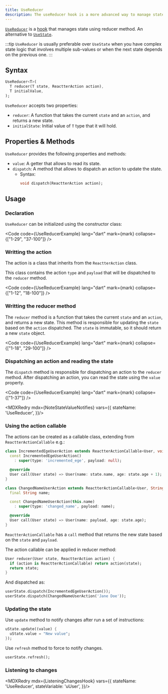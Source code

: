 ```yaml
---
title: UseReducer
description: The useReducer hook is a more advanced way to manage state in Reactter.
---
```



<HT><a href="https://pub.dev/documentation/reactter/latest/reactter/UseReducer-class.html" target="_blank">`UseReducer`</a></HT> is a [hook](/reactter/core_concepts/hooks) that manages state using reducer method. 
An alternative to <HT>[`UseState`](/reactter/hooks/use_state)</HT>.

:::tip
<HT>`UseReducer`</HT> is usually preferable over <HT>`UseState`</HT> when you have complex state logic that involves multiple sub-values or when the next state depends on the previous one.
:::

## Syntax

```dart showLineNumbers=false
UseReducer<T>(
  T reducer(T state, ReactterAction action),
  T initialValue,
);
```

<HT>`UseReducer`</HT> accepts two properties:

- <HM>`reducer`</HM>: A function that takes the current `state` and an `action`, and returns a new state.
- `initialState`: Initial value of <HT>`T`</HT> type that it will hold.

## Properties & Methods

<HT>`UseReducer`</HT> provides the following properties and methods:

- `value`: A getter that allows to read its state.
- <HM>`dispatch`</HM>: A method that allows to dispatch an action to update the state.
  - Syntax:
    ```dart
    void dispatch(ReactterAction action);
    ```
<StateMethodsLite />

## Usage

### Declaration

<HT>`UseReducer`</HT> can be initialized using the constructor class:

<Code code={UseReducerExample} lang="dart" mark={mark} collapse={["1-29", "37-100"]} />

### Writting the action

The action is a class that inherits from the <HT>`ReactterAction`</HT> class.

This class contains the action `type` and `payload` that will be dispatched to the <HM>`reducer`</HM> method.

<Code code={UseReducerExample} lang="dart" mark={mark} collapse={["1-12", "18-100"]} />

### Writting the reducer method

The <HM>`reducer`</HM> method is a function that takes the current `state` and an `action`, and returns a new state.
This method is responsible for updating the `state` based on the `action` dispatched.
The `state` is immutable, so it should return a new `state` object.

<Code code={UseReducerExample} lang="dart" mark={mark} collapse={["1-18", "29-100"]} />

### Dispatching an action and reading the state

The <HM>`dispatch`</HM> method is responsible for dispatching an action to the <HM>`reducer`</HM> method.
After dispatching an action, you can read the state using the `value` property.

<Code code={UseReducerExample} lang="dart" mark={mark} collapse={["1-37"]} />

<MDXRedry mdx={NoteStateValueNotifies} vars={{
  stateName: 'UseReducer',
}}/>

### Using the action callable

The actions can be created as a callable class, extending from <HT>`ReactterActionCallable`</HT> e.g.:

```dart "ReactterActionCallable" "call" "type" "payload"
class IncrementedEgeUserAction extends ReactterActionCallable<User, void> {
  const IncrementedEgeUserAction()
    : super(type: 'incremented_ege', payload: null);

  @override
  User call(User state) => User(name: state.name, age: state.age + 1);
}

class ChangedNameUserAction extends ReactterActionCallable<User, String> {
  final String name;

  const ChangedNameUserAction(this.name)
    : super(type: 'changed_name', payload: name);

  @override
  User call(User state) => User(name: payload, age: state.age);
}
```

<HT>`ReactterActionCallable`</HT> has a <HM>`call`</HM> method that returns the new state based on the `state` and `payload`.

The action callable can be applied in reducer method:

```dart "ReactterActionCallable"
User reducer(User state, ReactterAction action) {
  if (action is ReactterActionCallable) return action(state);
  return state;
}
```
And dispatched as:

```dart ".dispatch"
userState.dispatch(IncrementedEgeUserAction());
userState.dispatch(ChangedNameUserAction('Jane Doe'));
```

### Updating the state

Use <HM>`update`</HM> method to notify changes after run a set of instructions:

```dart showLineNumbers=false ".update"
uState.update((value) {
  uState.value = "New value";
});
```

Use <HM>`refresh`</HM> method to force to notify changes.

```dart showLineNumbers=false ".refresh"
userState.refresh();
```

### Listening to changes

<MDXRedry mdx={ListeningChangesHook} vars={{
  stateName: 'UseReducer',
  stateVariable: 'uUser',
}}/>